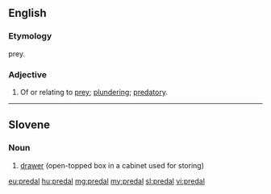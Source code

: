 ==English==

===Etymology===
{{etyl|la|en}} {{lena}} {{term|praeda}} prey.

===Adjective===
{{en-adj}}

# Of or relating to [[prey]]; [[plunder]]ing; [[predatory]].
#: {{rfquotek|Boyse}}

{{Webster 1913}}

----

==Slovene==

===Noun===
{{sl-noun|head=predal|m-in}}

# [[drawer]] (open-topped box in a cabinet used for storing)

{{tbot entry|Slovene|drawer|2008|January|sl}}

[[eu:predal]]
[[hu:predal]]
[[mg:predal]]
[[my:predal]]
[[sl:predal]]
[[vi:predal]]